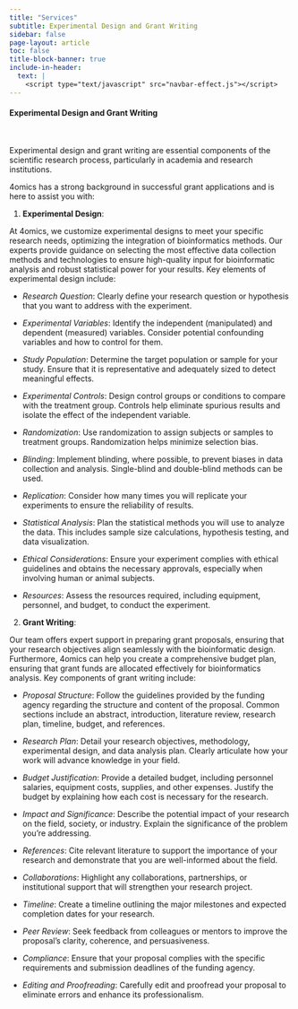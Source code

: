 ```yaml
---
title: "Services"
subtitle: Experimental Design and Grant Writing
sidebar: false
page-layout: article
toc: false
title-block-banner: true
include-in-header: 
  text: |
    <script type="text/javascript" src="navbar-effect.js"></script>
---
```


::: column-page

#### Experimental Design and Grant Writing

<br>

Experimental design and grant writing are essential components of the scientific research process, particularly in academia and research institutions. 

4omics has a strong background in successful grant applications and is here to assist you with:

1. **Experimental Design**:

At 4omics, we customize experimental designs to meet your specific research needs, optimizing the integration of bioinformatics methods. Our experts provide guidance on selecting the most effective data collection methods and technologies to ensure high-quality input for bioinformatic analysis and robust statistical power for your results. Key elements of experimental design include:

- *Research Question*: Clearly define your research question or hypothesis that you want to address with the experiment.

- *Experimental Variables*: Identify the independent (manipulated) and dependent (measured) variables. Consider potential confounding variables and how to control for them.

- *Study Population*: Determine the target population or sample for your study. Ensure that it is representative and adequately sized to detect meaningful effects.

- *Experimental Controls*: Design control groups or conditions to compare with the treatment group. Controls help eliminate spurious results and isolate the effect of the independent variable.

- *Randomization*: Use randomization to assign subjects or samples to treatment groups. Randomization helps minimize selection bias.

- *Blinding*: Implement blinding, where possible, to prevent biases in data collection and analysis. Single-blind and double-blind methods can be used.

- *Replication*: Consider how many times you will replicate your experiments to ensure the reliability of results.

- *Statistical Analysis*: Plan the statistical methods you will use to analyze the data. This includes sample size calculations, hypothesis testing, and data visualization.

- *Ethical Considerations*: Ensure your experiment complies with ethical guidelines and obtains the necessary approvals, especially when involving human or animal subjects.

- *Resources*: Assess the resources required, including equipment, personnel, and budget, to conduct the experiment.

2. **Grant Writing**:

Our team offers expert support in preparing grant proposals, ensuring that your research objectives align seamlessly with the bioinformatic design. Furthermore, 4omics can help you create a comprehensive budget plan, ensuring that grant funds are allocated effectively for bioinformatics analysis. Key components of grant writing include:

- *Proposal Structure*: Follow the guidelines provided by the funding agency regarding the structure and content of the proposal. Common sections include an abstract, introduction, literature review, research plan, timeline, budget, and references.

- *Research Plan*: Detail your research objectives, methodology, experimental design, and data analysis plan. Clearly articulate how your work will advance knowledge in your field.

- *Budget Justification*: Provide a detailed budget, including personnel salaries, equipment costs, supplies, and other expenses. Justify the budget by explaining how each cost is necessary for the research.

- *Impact and Significance*: Describe the potential impact of your research on the field, society, or industry. Explain the significance of the problem you're addressing.

- *References*: Cite relevant literature to support the importance of your research and demonstrate that you are well-informed about the field.

- *Collaborations*: Highlight any collaborations, partnerships, or institutional support that will strengthen your research project.

- *Timeline*: Create a timeline outlining the major milestones and expected completion dates for your research.

- *Peer Review*: Seek feedback from colleagues or mentors to improve the proposal's clarity, coherence, and persuasiveness.

- *Compliance*: Ensure that your proposal complies with the specific requirements and submission deadlines of the funding agency.

- *Editing and Proofreading*: Carefully edit and proofread your proposal to eliminate errors and enhance its professionalism.

:::
